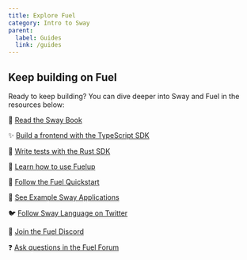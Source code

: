 ```yaml
---
title: Explore Fuel
category: Intro to Sway
parent:
  label: Guides
  link: /guides
---
```


## Keep building on Fuel

Ready to keep building? You can dive deeper into Sway and Fuel in the resources below:

📘 [Read the Sway Book](https://docs.fuel.network/docs/sway/)

✨ [Build a frontend with the TypeScript SDK](https://docs.fuel.network/docs/fuels-ts/)

🦀 [Write tests with the Rust SDK](https://docs.fuel.network/docs/fuels-rs/)

🔧 [Learn how to use Fuelup](https://docs.fuel.network/docs/fuelup/)

🏃‍ [Follow the Fuel Quickstart](https://docs.fuel.network/guides/quickstart/)

📖 [See Example Sway Applications](https://github.com/FuelLabs/sway-applications)

🐦 [Follow Sway Language on Twitter](https://twitter.com/SwayLang)

👾 [Join the Fuel Discord](https://discord.com/invite/xfpK4Pe)

❓ [Ask questions in the Fuel Forum](https://forum.fuel.network/)